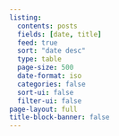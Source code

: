 ```yaml
---
listing:
  contents: posts
  fields: [date, title]
  feed: true
  sort: "date desc"
  type: table
  page-size: 500
  date-format: iso
  categories: false
  sort-ui: false
  filter-ui: false
page-layout: full
title-block-banner: false
---
```


<!--- For more: https://quarto.org/docs/websites/website-blog.html and https://quarto.org/docs/websites/website-listings.html -->